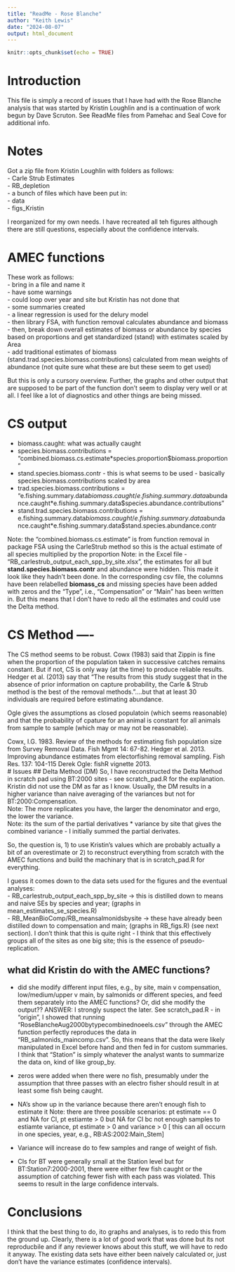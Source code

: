 ```yaml
---
title: "ReadMe - Rose Blanche"
author: "Keith Lewis"
date: "2024-08-07"
output: html_document
---
```


```r
knitr::opts_chunk$set(echo = TRUE)
```


# Introduction
This file is simply a record of issues that I have had with the Rose Blanche analysis that was started by Kristin Loughlin and is a continuation of work begun by Dave Scruton. See ReadMe files from Pamehac and Seal Cove for additional info.


# Notes

Got a zip file from Kristin Loughlin with folders as follows:  
- Carle Strub Estimates  
- RB_depletion  
- a bunch of files which have been put in:  
    - data  
    - figs_Kristin  
    
I reorganized for my own needs.  I have recreated all teh figures although there are still questions, especially about the confidence intervals.

# AMEC functions  
These work as follows:  
- bring in a file and name it   
- have some warnings  
- could loop over year and site but Kristin has not done that  
- some summaries created   
- a linear regression is used for the delury model  
- then library FSA, with function removal calculates abundance and biomass
- then, break down overall estimates of biomass or abundance by species based on proportions and get standardized (stand) with estimates scaled by  Area  
- add traditional estimates of biomass (stand.trad.species.biomass.contributions) calculated from mean weights of abundance (not quite sure what these are but these seem to get used)  

But this is only a cursory overview.  Further, the graphs and other output that are supposed to be part of the function don't seem to display very well or at all.  I feel like a lot of diagnostics and other things are being missed.  


# CS output
- biomass.caught: what was actually caught
- species.biomass.contributions  = "combined.biomass.cs.estimate*species.proportion$biomass.proportion"
- stand.species.biomass.contr - this is what seems to be used - basically species.biomass.contributions scaled by area  
- trad.species.biomass.contributions  = "e.fishing.summary.data$biomass.caught/e.fishing.summary.data$abundance.caught*e.fishing.summary.data$species.abundance.contributions"
- stand.trad.species.biomass.contributions = e.fishing.summary.data$biomass.caught/e.fishing.summary.data$abundance.caught*e.fishing.summary.data$stand.species.abundance.contr

Note: the "combined.biomass.cs.estimate" is from function removal in package FSA using the CarleStrub method so this is the actual estimate of all species multiplied by the proportion
Note: in the Excel file - "RB_carlestrub_output_each_spp_by_site.xlsx", the estimates for all but **stand.species.biomass.contr** and abundance were hidden.  This made it look like they hadn't been done.  In the corresponding csv file, the columns have been relabelled **biomass_cs** and missing species have been added with zeros and the "Type", i.e., "Compensation" or "Main" has been written in.  But this means that I don't have to redo all the estimates and could use the Delta method. 

# CS Method ----

The CS method seems to be robust.  Cowx (1983) said that Zippin is fine when the proportion of the population taken in successive catches remains constant.  But if not, CS is only way (at the time) to produce reliable results. Hedger et al. (2013) say that "The results from this study suggest that in the absence of prior information on capture probability, the Carle & Strub method is the best of the removal methods."....but that at least 30 individuals are required before estimating abundance.

Ogle gives the assumptions as closed populatoin (which seems reasonable) and that the probability of cpature for an animal is constant for all animals from sample to sample (which may or may not be reasonable).

Cowx, I.G. 1983. Review of the methods for estimating fish population size from Survey Removal Data. Fish Mgmt 14: 67-82.
Hedger et al. 2013. Improving abundance estimates from electorfishing removal sampling. Fish Res. 137: 104-115
Derek Ogle: fishR vignette 2013.  
# Issues
## Delta Method (DM)
So, I have reconstructed the Delta Method in scratch pad using BT:2000 sites - see scratch_pad.R for the explanation.  Kristin did not use the DM as far as I know.  Usually, the DM results in a higher variance than naive averaging of the variances but not for BT:2000:Compensation.  
Note: The more replicates you have, the larger the denominator and ergo, the lower the variance.  
Note: its the sum of the partial derivatives * variance by site that gives the combined variance - I initially summed the partial derivates.  

So, the question is, 1) to use Kristin's values which are probably actually a bit of an overestimate or 2) to reconstruct everything from scratch with the AMEC functions and build the machinary that is in scratch_pad.R for everything.

I guess it comes down to the data sets used for the figures and the eventual analyses:  
- RB_carlestrub_output_each_spp_by_site -> this is distilled down to means and naive SEs by species and year; (graphs in mean_estimates_se_species.R)    
- RB_MeanBioComp/RB_meansalmonidsbysite  -> these have already been distilled down to compensation and main; (graphs in RB_figs.R)  (see next section).  I don't think that this is quite right - I think that this effectively groups all of the sites as one big site; this is the essence of pseudo-replication.


## what did Kristin do with the AMEC functions?  
- did she modify different input files, e.g., by site, main v compensation, low/medium/upper v main, by salmonids or different species, and feed them separately into the AMEC functions?  Or, did she modify the output??  ANSWER: I strongly suspect the later.  See scratch_pad.R - in "origin", I showed that running "RoseBlancheAug2000bytypecombinednoeels.csv" through the AMEC function perfectly reproduces the data in "RB_salmonids_maincomp.csv".  So, this means that the data were likely manipulated in Excel before hand and then fed in for custom summaries.  I think that "Station" is simply whatever the analyst wants to summarize the data on, kind of like group_by.

- zeros were added when there were no fish, presumably under the assumption that three passes with an electro fisher should result in at least some fish being caught.  
- NA's show up in the variance because there aren't enough fish to estimate it
Note: there are three possible scenarios: pt estimate == 0 and NA for CI, pt estiamte > 0 but NA for CI bc not enough samples to estiamte variance, pt estimate > 0 and variance > 0 [ this can all occurn in one species, year, e.g., RB:AS:2002:Main_Stem]  
- Variance will increase do to few samples and range of weight of fish.  
- CIs for BT were generally small at the Station level but for BT:Station7:2000-2001, there were either few fish caught or the assumption of catching fewer fish with each pass was violated.  This seems to result in the large confidence intervals.  

# Conclusions
I think that the best thing to do, ito graphs and analyses, is to redo this from the ground up.  Clearly, there is a lot of good work that was done but its not reproducbile and if any reviewer knows about this stuff, we will have to redo it anyway.  The existing data sets have either been naively calculated or, just don't have the variance estimates (confidence intervals).